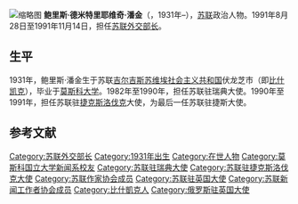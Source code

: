 [[File:Boris_Pankin.jpg|缩略图]]
'''鲍里斯·德米特里耶维奇·潘金'''（{{lang-ru|Борис Дмитриевич Панкин}}，1931年–），[[苏联|苏联]]政治人物。1991年8月28日至1991年11月14日，担任[[苏联外交部长|苏联外交部长]]。

== 生平 ==
1931年，鲍里斯·潘金生于苏联[[吉尔吉斯苏维埃社会主义共和国|吉尔吉斯苏维埃社会主义共和国]]伏龙芝市（即[[比什凯克|比什凯克]]），毕业于[[莫斯科大学|莫斯科大学]]。1982年至1990年，担任苏联驻瑞典大使。1990年至1991年，担任苏联驻[[捷克斯洛伐克|捷克斯洛伐克]]大使，为最后一任苏联驻捷斯大使。

==参考文献==
{{reflist}}

{{Authority control}}
[[Category:苏联外交部长|Category:苏联外交部长]]
[[Category:1931年出生|Category:1931年出生]]
[[Category:在世人物|Category:在世人物]]
[[Category:莫斯科国立大学新闻系校友|Category:莫斯科国立大学新闻系校友]]
[[Category:苏联驻瑞典大使|Category:苏联驻瑞典大使]]
[[Category:苏联驻捷克斯洛伐克大使|Category:苏联驻捷克斯洛伐克大使]]
[[Category:苏联作家协会成员|Category:苏联作家协会成员]]
[[Category:苏联驻英国大使|Category:苏联驻英国大使]]
[[Category:苏联新闻工作者协会成员|Category:苏联新闻工作者协会成员]]
[[Category:比什凱克人|Category:比什凱克人]]
[[Category:俄罗斯驻英国大使|Category:俄罗斯驻英国大使]]